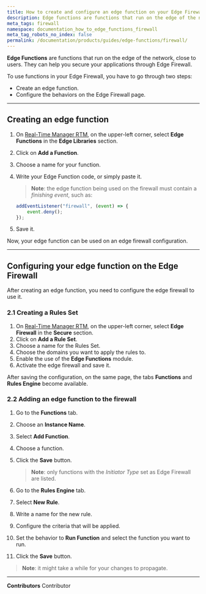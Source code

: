 ```yaml
---
title: How to create and configure an edge function on your Edge Firewall
description: Edge functions are functions that run on the edge of the network, close to users. They can help you secure your applications through Edge Firewall.
meta_tags: firewall
namespace: documentation_how_to_edge_functions_firewall
meta_tag_robots_no_index: false
permalink: /documentation/products/guides/edge-functions/firewall/
---
```


**Edge Functions** are functions that run on the edge of the network, close to users. They can help you secure your applications through Edge Firewall.

To use functions in your Edge Firewall, you have to go through two steps:

- Create an edge function.
- Configure the behaviors on the Edge Firewall page.

---

## Creating an edge function

1. On [Real-Time Manager RTM](https://manager.azion.com/), on the upper-left corner, select **Edge Functions** in the **Edge Libraries** section.
2. Click on **Add a Function**.
3. Choose a name for your function.
4. Write your Edge Function code, or simply paste it.
    > **Note**: the edge function being used on the firewall must contain a *finishing event*, such as:

    ```js 
    addEventListener("firewall", (event) => {
        event.deny();
    });
    ```

5. Save it.

Now, your edge function can be used on an edge firewall configuration.

---

## Configuring your edge function on the Edge Firewall 

After creating an edge function, you need to configure the edge firewall to use it.

### 2.1 Creating a Rules Set

1. On [Real-Time Manager RTM](https://manager.azion.com/), on the upper-left corner, select **Edge Firewall** in the **Secure** section.
2. Click on **Add a Rule Set**.
3. Choose a name for the Rules Set.
4. Choose the domains you want to apply the rules to.
5. Enable the use of the **Edge Functions** module.
6. Activate the edge firewall and save it.

After saving the configuration, on the same page, the tabs **Functions** and **Rules Engine** become available.

### 2.2 Adding an edge function to the firewall

1. Go to the **Functions** tab.
2. Choose an **Instance Name**.
3. Select **Add Function**.
4. Choose a function.
5. Click the **Save** button.
    > **Note**: only functions with the *Initiator Type* set as Edge Firewall are listed.

6. Go to the **Rules Engine** tab.
7. Select **New Rule**.
8. Write a name for the new rule.
9. Configure the criteria that will be applied.
10. Set the behavior to **Run Function** and select the function you want to run.
11. Click the **Save** button.

> **Note**: it might take a while for your changes to propagate.



---


**Contributors** <ContributorList>Contributor</ContributorList>
